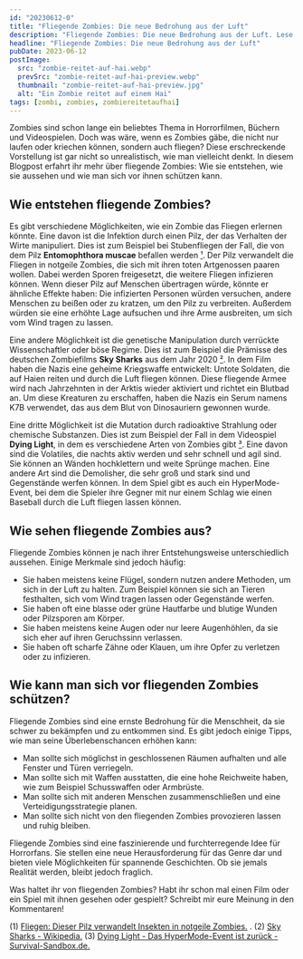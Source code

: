 ```yaml
---
id: "20230612-0"
title: "Fliegende Zombies: Die neue Bedrohung aus der Luft"
description: "Fliegende Zombies: Die neue Bedrohung aus der Luft. Lese jetzt hier weiter."
headline: "Fliegende Zombies: Die neue Bedrohung aus der Luft"
pubDate: 2023-06-12
postImage:
  src: "zombie-reitet-auf-hai.webp"
  prevSrc: "zombie-reitet-auf-hai-preview.webp"
  thumbnail: "zombie-reitet-auf-hai-preview.jpg"
  alt: "Ein Zombie reitet auf einem Hai"
tags: [zombi, zombies, zombiereitetaufhai]
---
```


Zombies sind schon lange ein beliebtes Thema in Horrorfilmen, Büchern und Videospielen. Doch was wäre, wenn es Zombies gäbe, die nicht nur laufen oder kriechen können, sondern auch fliegen? Diese erschreckende Vorstellung ist gar nicht so unrealistisch, wie man vielleicht denkt. In diesem Blogpost erfahrt ihr mehr über fliegende Zombies: Wie sie entstehen, wie sie aussehen und wie man sich vor ihnen schützen kann.

## Wie entstehen fliegende Zombies?

Es gibt verschiedene Möglichkeiten, wie ein Zombie das Fliegen erlernen könnte. Eine davon ist die Infektion durch einen Pilz, der das Verhalten der Wirte manipuliert. Dies ist zum Beispiel bei Stubenfliegen der Fall, die von dem Pilz **Entomophthora muscae** befallen werden <a target="_blank" href="https://www.welt.de/kmpkt/article235070232/Fliegen-Dieser-Pilz-verwandelt-Insekten-in-notgeile-Zombies.html">¹</a>. Der Pilz verwandelt die Fliegen in notgeile Zombies, die sich mit ihren toten Artgenossen paaren wollen. Dabei werden Sporen freigesetzt, die weitere Fliegen infizieren können. Wenn dieser Pilz auf Menschen übertragen würde, könnte er ähnliche Effekte haben: Die infizierten Personen würden versuchen, andere Menschen zu beißen oder zu kratzen, um den Pilz zu verbreiten. Außerdem würden sie eine erhöhte Lage aufsuchen und ihre Arme ausbreiten, um sich vom Wind tragen zu lassen.

Eine andere Möglichkeit ist die genetische Manipulation durch verrückte Wissenschaftler oder böse Regime. Dies ist zum Beispiel die Prämisse des deutschen Zombiefilms **Sky Sharks** aus dem Jahr 2020 <a target="_blank" href="https://de.wikipedia.org/wiki/Sky_Sharks">²</a>. In dem Film haben die Nazis eine geheime Kriegswaffe entwickelt: Untote Soldaten, die auf Haien reiten und durch die Luft fliegen können. Diese fliegende Armee wird nach Jahrzehnten in der Arktis wieder aktiviert und richtet ein Blutbad an. Um diese Kreaturen zu erschaffen, haben die Nazis ein Serum namens K7B verwendet, das aus dem Blut von Dinosauriern gewonnen wurde.

Eine dritte Möglichkeit ist die Mutation durch radioaktive Strahlung oder chemische Substanzen. Dies ist zum Beispiel der Fall in dem Videospiel **Dying Light**, in dem es verschiedene Arten von Zombies gibt <a target="_blank" href="https://www.survival-sandbox.de/dying-light-das-hypermode-event-ist-zurueck/">³</a>. Eine davon sind die Volatiles, die nachts aktiv werden und sehr schnell und agil sind. Sie können an Wänden hochklettern und weite Sprünge machen. Eine andere Art sind die Demolisher, die sehr groß und stark sind und Gegenstände werfen können. In dem Spiel gibt es auch ein HyperMode-Event, bei dem die Spieler ihre Gegner mit nur einem Schlag wie einen Baseball durch die Luft fliegen lassen können.

## Wie sehen fliegende Zombies aus?

Fliegende Zombies können je nach ihrer Entstehungsweise unterschiedlich aussehen. Einige Merkmale sind jedoch häufig:

- Sie haben meistens keine Flügel, sondern nutzen andere Methoden, um sich in der Luft zu halten. Zum Beispiel können sie sich an Tieren festhalten, sich vom Wind tragen lassen oder Gegenstände werfen.
- Sie haben oft eine blasse oder grüne Hautfarbe und blutige Wunden oder Pilzsporen am Körper.
- Sie haben meistens keine Augen oder nur leere Augenhöhlen, da sie sich eher auf ihren Geruchssinn verlassen.
- Sie haben oft scharfe Zähne oder Klauen, um ihre Opfer zu verletzen oder zu infizieren.

## Wie kann man sich vor fliegenden Zombies schützen?

Fliegende Zombies sind eine ernste Bedrohung für die Menschheit, da sie schwer zu bekämpfen und zu entkommen sind. Es gibt jedoch einige Tipps, wie man seine Überlebenschancen erhöhen kann:

- Man sollte sich möglichst in geschlossenen Räumen aufhalten und alle Fenster und Türen verriegeln.
- Man sollte sich mit Waffen ausstatten, die eine hohe Reichweite haben, wie zum Beispiel Schusswaffen oder Armbrüste.
- Man sollte sich mit anderen Menschen zusammenschließen und eine Verteidigungsstrategie planen.
- Man sollte sich nicht von den fliegenden Zombies provozieren lassen und ruhig bleiben.

Fliegende Zombies sind eine faszinierende und furchterregende Idee für Horrorfans. Sie stellen eine neue Herausforderung für das Genre dar und bieten viele Möglichkeiten für spannende Geschichten. Ob sie jemals Realität werden, bleibt jedoch fraglich.

Was haltet ihr von fliegenden Zombies? Habt ihr schon mal einen Film oder ein Spiel mit ihnen gesehen oder gespielt? Schreibt mir eure Meinung in den Kommentaren!

(1) <a href="https://www.welt.de/kmpkt/article235070232/Fliegen-Dieser-Pilz-verwandelt-Insekten-in-notgeile-Zombies.html" target="_blank">Fliegen: Dieser Pilz verwandelt Insekten in notgeile Zombies.</a> .
(2) <a href="https://de.wikipedia.org/wiki/Sky_Sharks" target="_blank">Sky Sharks - Wikipedia.</a>
(3) <a href="https://www.survival-sandbox.de/dying-light-das-hypermode-event-ist-zurueck/" target="_blank">Dying Light - Das HyperMode-Event ist zurück - Survival-Sandbox.de.</a>
